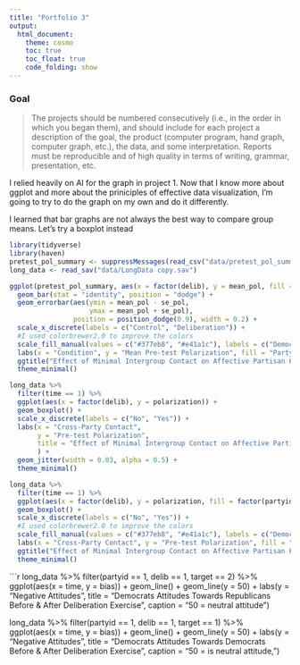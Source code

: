 ```yaml
---
title: "Portfolio 3"
output: 
  html_document:
    theme: cosmo
    toc: true
    toc_float: true
    code_folding: show
---
```

### Goal

> The projects should be numbered consecutively (i.e., in the order in which you began them), and should include for each project a description of the goal, the product (computer program, hand graph, computer graph, etc.), the data, and some interpretation. Reports must be reproducible and of high quality in terms of writing, grammar, presentation, etc.

I relied heavily on AI for the graph in project 1. Now that I know more about ggplot and more about the priniciples of effective data visualization, I'm going to try to do the graph on my own and do it differently.

I learned that bar graphs are not always the best way to compare group means.
Let's try a boxplot instead

```r
library(tidyverse)
library(haven)
pretest_pol_summary <- suppressMessages(read_csv("data/pretest_pol_summary.csv"))
long_data <- read_sav("data/LongData copy.sav")
```

```r
ggplot(pretest_pol_summary, aes(x = factor(delib), y = mean_pol, fill = factor(partyid))) +
  geom_bar(stat = "identity", position = "dodge") +
  geom_errorbar(aes(ymin = mean_pol - se_pol, 
                    ymax = mean_pol + se_pol),
                position = position_dodge(0.9), width = 0.2) +
  scale_x_discrete(labels = c("Control", "Deliberation")) +
  #I used colorbrewer2.0 to improve the colors
  scale_fill_manual(values = c("#377eb8", "#e41a1c"), labels = c("Democrat", "Republican")) +
  labs(x = "Condition", y = "Mean Pre-test Polarization", fill = "Party ID") +
  ggtitle("Effect of Minimal Intergroup Contact on Affective Partisan Polarization") +
  theme_minimal()
```

```r
long_data %>% 
  filter(time == 1) %>% 
  ggplot(aes(x = factor(delib), y = polarization)) +
  geom_boxplot() +
  scale_x_discrete(labels = c("No", "Yes")) +
  labs(x = "Cross-Party Contact", 
       y = "Pre-test Polarization", 
       title = "Effect of Minimal Intergroup Contact on Affective Partisan Polarization"
       ) + 
  geom_jitter(width = 0.03, alpha = 0.5) +
  theme_minimal()
```

```r
long_data %>% 
  filter(time == 1) %>% 
  ggplot(aes(x = factor(delib), y = polarization, fill = factor(partyid))) +
  geom_boxplot() +
  scale_x_discrete(labels = c("No", "Yes")) +
  #I used colorbrewer2.0 to improve the colors
  scale_fill_manual(values = c("#377eb8", "#e41a1c"), labels = c("Democrat", "Republican")) +
  labs(x = "Cross-Party Contact", y = "Pre-test Polarization", fill = "Party ID") +
  ggtitle("Effect of Minimal Intergroup Contact on Affective Partisan Polarization") +
  theme_minimal()
```

```r
long_data %>% 
  filter(partyid == 1, delib == 1, target == 2) %>% 
  ggplot(aes(x = time, y = bias)) +
  geom_line() +
  geom_line(y = 50) +
  labs(y = "Negative Attitudes", title = "Democrats Attitudes Towards Republicans Before & After Deliberation Exercise", caption = "50 = neutral attitude")

long_data %>% 
  filter(partyid == 1, delib == 1, target == 1) %>% 
  ggplot(aes(x = time, y = bias)) +
  geom_line() +
  geom_line(y = 50) +
  labs(y = "Negative Attitudes", title = "Democrats Attitudes Towards Democrats Before & After Deliberation Exercise", caption = "50 = is neutral attitude, ")

